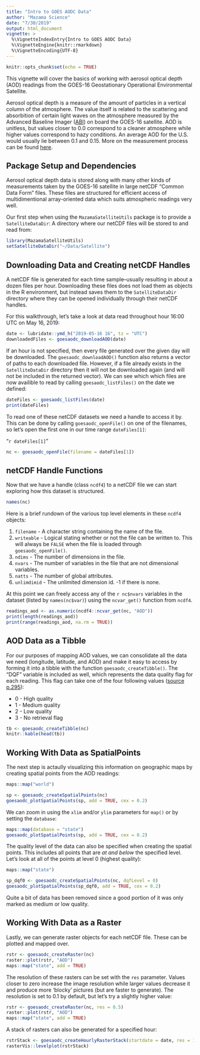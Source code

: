 ```yaml
---
title: "Intro to GOES AODC Data"
author: "Mazama Science"
date: "7/30/2019"
output: html_document
vignette: >
  %\VignetteIndexEntry{Intro to GOES AODC Data}
  %\VignetteEngine{knitr::rmarkdown}
  %\VignetteEncoding{UTF-8}
---
```


```r
knitr::opts_chunk$set(echo = TRUE)
```

This vignette will cover the basics of working with aerosol optical depth (AOD) 
readings from the GOES-16 Geostationary Operational Environmental Satellite. 

Aerosol optical depth is a measure of the amount of particles in a vertical 
column of the atmosphere. The value itself is related to the scattering and 
absorbition of certain light waves on the atmosphere measured by the Advanced 
Baseline Imager ([ABI](https://www.goes-r.gov/spacesegment/abi.html)) on board 
the GOES-16 satellite. AOD is unitless, but values closer to 0.0 correspond to 
a cleaner atmosphere while higher values correspond to hazy conditions. An 
average AOD for the U.S. would usually lie between 0.1 and 0.15. More on the 
measurement process can be found 
[here](https://www.star.nesdis.noaa.gov/goesr/product_aero_aod.php).

## Package Setup and Dependencies

Aerosol optical depth data is stored along with many other kinds of measurements
taken by the GOES-16 satellite in large netCDF "Common Data Form" files. These 
files are structured for efficient access of multidimentional array-oriented 
data which suits atmospheric readings very well. 

Our first step when using the `MazamaSatelliteUtils` package is to provide a 
`SatelliteDataDir`: A directory where our netCDF files will be stored to and 
read from:

```r
library(MazamaSatelliteUtils)
setSatelliteDataDir("~/Data/Satellite")
```

## Downloading Data and Creating netCDF Handles

A netCDF file is generated for each time sample--usually resulting in about a 
dozen files per hour. Downloading these files does not load them as objects in 
the R environment, but instead saves them to the `SatelliteDataDir` directory 
where they can be opened individually through their netCDF handles.

For this walkthrough, let's take a look at data read throughout hour 16:00 UTC 
on May 16, 2019:

```r
date <- lubridate::ymd_h("2019-05-16 16", tz = "UTC")
downloadedFiles <- goesaodc_downloadAOD(date)
```

If an hour is not specified, then every file generated over the given day will
be downloaded. The `goesaodc_downloadAOD()` function also returns a vector of
paths to each downloaded file. However, if a file already exists in the 
`SatelliteDataDir` directory then it will not be downloaded again (and will not
be included in the returned vector). We can see which which files are now 
availible to read by calling `goesaodc_listFiles()` on the date we defined:

```r
dateFiles <- goesaodc_listFiles(date)
print(dateFiles)
```

To read one of these netCDF datasets we need a handle to access it by. This 
can be done by calling `goesaodc_openFile()` on one of the filenames, so let's
open the first one in our time range `dateFiles[1]`:

"`r dateFiles[1]`"

```r
nc <- goesaodc_openFile(filename = dateFiles[1])
```

## netCDF Handle Functions

Now that we have a handle (class `ncdf4`) to a netCDF file we can start 
exploring how this dataset is structured.

```r
names(nc)
```

Here is a brief rundown of the various top level elements in these `ncdf4` 
objects:

1. `filename` - A character string containing the name of the file.
2. `writeable` - Logical stating whether or not the file can be written to. This 
will always be `FALSE` when the file is loaded through `goesaodc_openFile()`.
3. `ndims` - The number of dimensions in the file.
4. `nvars` - The number of variables in the file that are not dimensional
variables.
5. `natts` - The number of global attributes.
6. `unlimdimid` - The unlimited dimension id. -1 if there is none.

At this point we can freely access any of the `r nc$nvars` variables in the 
dataset (listed by `names(nc$var)`) using the `ncvar_get()` 
function from `ncdf4`.

```r
readings_aod <- as.numeric(ncdf4::ncvar_get(nc, "AOD"))
print(length(readings_aod))
print(range(readings_aod, na.rm = TRUE))
```

## AOD Data as a Tibble

For our purposes of mapping AOD values, we can consolidate all the data we 
need (longitude, latitude, and AOD) and make it easy to access by forming it 
into a tibble with the function `goesaodc_createTibble()`. The "DQF" variable is
included as well, which represents the data quality flag for each reading. This
flag can take one of the four following values 
([source p.295](https://www.goes-r.gov/products/docs/PUG-L2+-vol5.pdf)):

* 0 - High quality
* 1 - Medium quality
* 2 - Low quality
* 3 - No retrieval flag

```r
tb <- goesaodc_createTibble(nc)
knitr::kable(head(tb))
```

## Working With Data as SpatialPoints

The next step is actaully visualizing this information on geographic maps by
creating spatial points from the AOD readings:

```r
maps::map("world")

sp <- goesaodc_createSpatialPoints(nc)
goesaodc_plotSpatialPoints(sp, add = TRUE, cex = 0.2)
```

We can zoom in using the `xlim` and/or `ylim` parameters for `map()` or by 
setting the `database`:

```r
maps::map(database = "state")
goesaodc_plotSpatialPoints(sp, add = TRUE, cex = 0.2)
```

The quality level of the data can also be specified when creating the spatial 
points. This includes all points that are *at and below* the specified level. 
Let's look at all of the points at level 0 (highest quality):

```r
maps::map("state")

sp_dqf0 <- goesaodc_createSpatialPoints(nc, dqfLevel = 0)
goesaodc_plotSpatialPoints(sp_dqf0, add = TRUE, cex = 0.2)
```

Quite a bit of data has been removed since a good portion of it was only marked
as medium or low quality.

## Working With Data as a Raster

Lastly, we can generate raster objects for each netCDF file. These can be 
plotted and mapped over.

```r
rstr <- goesaodc_createRaster(nc)
raster::plot(rstr, "AOD")
maps::map("state", add = TRUE)
```

The resolution of these rasters can be set with the `res` parameter. Values
closer to zero increase the image resolution while larger values decrease it and
produce more 'blocky' pictures (but are faster to generate). The resolution is 
set to 0.1 by default, but let's try a slightly higher value:

```r
rstr <- goesaodc_createRaster(nc, res = 0.5)
raster::plot(rstr, "AOD")
maps::map("state", add = TRUE)
```

A stack of rasters can also be generated for a specified hour:

```r
rstrStack <- goesaodc_createHourlyRasterStack(startdate = date, res = 1.25)
rasterVis::levelplot(rstrStack)
```